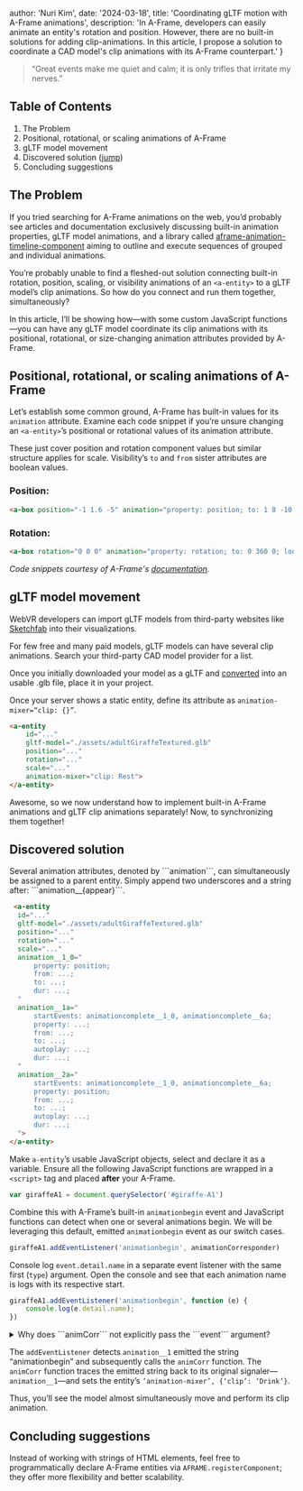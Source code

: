 
  author: 'Nuri Kim',
  date: '2024-03-18',
  title: 'Coordinating gLTF motion with A-Frame animations',
    description: 
    'In A-Frame, developers can easily animate an entity\'s rotation and position. However, there are no built-in solutions for adding clip-animations. In this article, I propose a solution to coordinate a CAD model\'s clip animations with its A-Frame counterpart.'
}


> “Great events make me quiet and calm; it is only trifles that irritate my nerves.”

## Table of Contents
1. The Problem
2. Positional, rotational, or scaling animations of A-Frame
3. gLTF model movement
4. Discovered solution ([jump](#discovered-solution))
5. Concluding suggestions

## The Problem
If you tried searching for A-Frame animations on the web, you’d probably see articles and documentation exclusively discussing built-in animation properties, gLTF model animations, and a library called [aframe-animation-timeline-component](https://www.npmjs.com/package/aframe-animation-timeline-component) aiming to outline and execute sequences of grouped and individual animations.

You’re probably unable to find a fleshed-out solution connecting built-in rotation, position, scaling, or visibility animations of an ```<a-entity>``` to a gLTF model’s clip animations. So how do you connect and run them together, simultaneously?

In this article, I’ll be showing how—with some custom JavaScript functions—you can have any gLTF model coordinate its clip animations with its positional, rotational, or size-changing animation attributes provided by A-Frame.

## Positional, rotational, or scaling animations of A-Frame
Let’s establish some common ground, A-Frame has built-in values for its ```animation``` attribute. Examine each code snippet if you’re unsure changing an ```<a-entity>```’s positional or rotational values of its animation attribute.

These just cover position and rotation component values but similar structure applies for scale. Visibility’s ```to``` and ```from``` sister attributes are boolean values.

### Position:
```html
<a-box position="-1 1.6 -5" animation="property: position; to: 1 8 -10; dur: 2000; easing: linear; loop: true" color="tomato"></a-box>
```

### Rotation:
```html
<a-box rotation="0 0 0" animation="property: rotation; to: 0 360 0; loop: true; dur: 10000” color="blue"></a-box>
```

*Code snippets courtesy of A-Frame's [documentation](https://aframe.io/docs/1.5.0/components/animation.html).*

## gLTF model movement
WebVR developers can import gLTF models from third-party websites like [Sketchfab](https://sketchfab.com) into their visualizations.

For few free and many paid models, gLTF models can have several clip animations. Search your third-party CAD model provider for a list.

Once you initially downloaded your model as a gLTF and [converted](https://products.groupdocs.app/conversion/gltf-to-obj) into an usable .glb file, place it in your project.

Once your server shows a static entity, define its attribute as ```animation-mixer=“clip: {}”```.

```html
<a-entity
    id="..."
    gltf-model="./assets/adultGiraffeTextured.glb"
    position="..."
    rotation="..."
    scale="..."
    animation-mixer="clip: Rest">
</a-entity>
```
Awesome, so we now understand how to implement built-in A-Frame animations and gLTF clip animations separately! Now, to synchronizing them together!

<h2 id="discovered-solution">Discovered solution</h2>
Several animation attributes, denoted by ```animation```, can simultaneously be assigned to a parent entity. Simply append two underscores and a string after: ```animation__{appear}```. 

```html
 <a-entity
  id="..."
  gltf-model="./assets/adultGiraffeTextured.glb"
  position="..."
  rotation="..." 
  scale="..."
  animation__1_0="
      property: position;
      from: ...;
      to: ...;
      dur: ...;
  "
  animation__1a="
      startEvents: animationcomplete__1_0, animationcomplete__6a;
      property: ...;
      from: ...;
      to: ...;
      autoplay: ...;
      dur: ...;
  "
  animation__2a="
      startEvents: animationcomplete__1_0, animationcomplete__6a;
      property: position;
      from: ...;
      to: ...;
      autoplay: ...;
      dur: ...;
  ">
</a-entity>
```
Make ```a-entity```’s usable JavaScript objects, select and declare it as a variable. Ensure all the following JavaScript functions are wrapped in a ```<script>``` tag and placed **after** your A-Frame.
```js
var giraffeA1 = document.querySelector('#giraffe-A1')
```

Combine this with A-Frame’s built-in ```animationbegin``` event and JavaScript functions can detect when one or several animations begin. We will be leveraging this default, emitted ```animationbegin``` event as our switch cases.

```js
giraffeA1.addEventListener('animationbegin', animationCorresponder)
```

Console log ```event.detail.name``` in a separate event listener with the same first (```type```) argument. Open the console and see that each animation name is logs with its respective start.
```js
giraffeA1.addEventListener('animationbegin', function (e) {
    console.log(e.detail.name);
})
```

<details>
  <summary>Why does ```animCorr``` not explicitly pass the ```event``` argument?</summary>
   > ```animCorr``` is automatically passed and supplemented with the ```event``` object by JavaScript’s built-in event system.
</details>

The ```addEventListener``` detects ```animation__1``` emitted the string “animationbegin” and subsequently calls the ```animCorr``` function. The ```animCorr``` function traces the emitted string back to its original signaler—```animation__1```—and sets the entity’s ```’animation-mixer’, {‘clip’: ‘Drink’}```. 

Thus, you’ll see the model almost simultaneously move and perform its clip animation. 

## Concluding suggestions
Instead of working with strings of HTML elements, feel free to programmatically declare A-Frame entities via ```AFRAME.registerComponent```; they offer more flexibility and better scalability.
